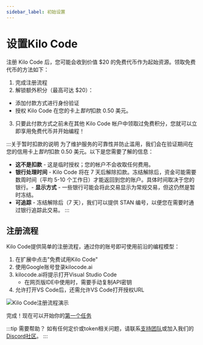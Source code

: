 ```yaml
---
sidebar_label: 初始设置
---
```



# 设置Kilo Code

注册 Kilo Code 后，您可能会收到价值 $20 的免费代币作为起始资源。领取免费代币的方法如下：

1. 完成注册流程
2. 解锁额外积分（最高可达 $20）：
* 添加付款方式进行身份验证
* 授权 Kilo Code 在您的卡上*暂时*扣款 0.50 美元。
3. 只要此付款方式之前未在其他 Kilo Code 帐户中领取过免费积分，您就可以立即享用免费代币并开始编程！

:::关于暂时扣款的说明
为了维护服务的可靠性并防止滥用，我们会在验证期间在您的信用卡上*暂时*扣款 0.50 美元。以下是您需要了解的信息：

- **这不是扣款** - 这是临时授权；您的帐户不会收取任何费用。
- **银行处理时间** - Kilo Code 将在 7 天后解除扣款。冻结解除后，资金可能需要数周时间（平均 5-10 个工作日）才能返回到您的账户。具体时间取决于您的银行。- **显示方式** - 一些银行可能会将此交易显示为常规交易，但这仍然是暂时冻结。
- **可追踪** - 冻结解除后（7 天），我们可以提供 STAN 编号，以便您在需要时通过银行追踪此交易。
:::

## 注册流程

Kilo Code提供简单的注册流程，通过你的账号即可使用前沿的编程模型：

1. 在扩展中点击"免费试用Kilo Code"
2. 使用Google账号登录kilocode.ai
3. kilocode.ai将提示打开Visual Studio Code
   * 在网页版IDE中使用时，需要手动复制API密钥
4. 允许打开VS Code后，还需允许VS Code打开授权URL

<img src="/docs/img/setting-up/signupflow.gif" alt="Kilo Code注册流程演示" />

完成！现在可以开始你的[第一个任务](/getting-started/your-first-task)

:::tip 需要帮助？
如有任何定价或token相关问题，请联系[支持团队](mailto:hi@kilocode.ai)或加入我们的<a href={DISCORD_URL} target='_blank'>Discord社区</a>。
:::
